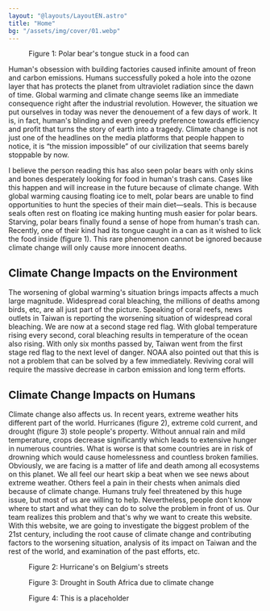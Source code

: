 ```yaml
---
layout: "@layouts/LayoutEN.astro"
title: "Home"
bg: "/assets/img/cover/01.webp"
---
```



<Figure mode="float-right" classList="!mt-0" img={import("../assets/img/index/C46E74EC-0659-4213-A7C6-A7CBADC739EC.jpeg")}>Figure 1: Polar bear's tongue stuck in a food can</Figure>

Human's obsession with building factories caused infinite amount of freon and carbon emissions. Humans successfully poked a hole into the ozone layer that has protects the planet from ultraviolet radiation since the dawn of time. Global warming and climate change seems like an immediate consequence right after the industrial revolution. However, the situation we put ourselves in today was never the denouement of a few days of work. It is, in fact, human's blinding and even greedy preference towards efficiency and profit that turns the story of earth into a tragedy. Climate change is not just one of the headlines on the media platforms that people  happen to notice, it is “the mission impossible” of our civilization that seems barely stoppable by now.

I believe the person reading this has also seen polar bears with only skins and bones desperately looking for food in human's trash cans. Cases like this happen and will increase in the future because of climate change. With global warming causing floating ice to melt, polar bears are unable to find opportunities to hunt the species of their main diet—seals. This is because seals often rest on floating ice making hunting mush easier for polar bears. Starving, polar bears finally found a sense of hope from human's trash can. Recently, one of their kind had its tongue caught in a can as it wished to lick the food inside (figure 1). This rare phenomenon cannot be ignored because climate change will only cause more innocent deaths.

## Climate Change Impacts on the Environment

The worsening of global warming's situation brings impacts affects a much large magnitude. Widespread coral bleaching, the millions of deaths among birds, etc, are all just part of the picture. Speaking of coral reefs, news outlets in Taiwan is reporting the worsening situation of widespread coral bleaching. We are now at a second stage red flag. With global temperature rising every second, coral bleaching results in temperature of the ocean also rising. With only six months passed by, Taiwan went from the first stage red flag to the next level of danger. NOAA also pointed out that this is not a problem that can be solved by a few immediately. Reviving coral will require the massive decrease in carbon emission and long term efforts.

## Climate Change Impacts on Humans

Climate change also affects us. In recent years, extreme weather hits different part of the world. Hurricanes (figure 2), extreme cold current, and drought (figure 3) stole people's property. Without annual rain and mild temperature, crops decrease significantly which leads to extensive hunger in numerous countries. What is worse is that some countries are in risk of drowning which would cause homelessness and countless broken families. Obviously, we are facing is a matter of life and death among all ecosystems on this planet. We all feel our heart skip a beat when we see news about extreme weather. Others feel a pain in their chests when animals died because of climate change. Humans truly feel threatened by this huge issue, but most of us are willing to help. Nevertheless, people don't know where to start and what they can do to solve the problem in front of us. Our team realizes this problem and that's why we want to create this website. With this website, we are going to investigate the biggest problem of the 21st century, including the root cause of climate change and contributing factors to the worsening situation, analysis of its impact on Taiwan and the rest of the world, and examination of the past efforts, etc.

<Row>
    <Figure mode="in:row" img={import("../assets/img/index/Untitled.png")}>Figure 2: Hurricane's on Belgium's streets</Figure>
    <Figure mode="in:row" img={import("../assets/img/index/Untitled 1.png")}>Figure 3: Drought in South Africa due to climate change</Figure>
    <Figure mode="in:row" img="https://via.placeholder.com/600x420">Figure 4: This is a placeholder</Figure>
</Row>